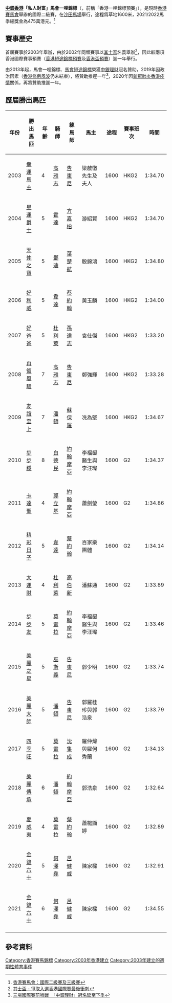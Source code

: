 {{Infobox horseraces
|級別          = 國際二級賽
|賽事名稱      = 馬會一哩錦標
|馬場          = {{Flagicon|HKG}}[[香港|香港]] [[沙田馬場|沙田馬場]] 
|創辦日期      = {{start date and age|2003|11|22|p=y}}
|贊助          = [[中銀香港|中銀香港]]
|途程          = 1600米
|紀錄時間      = 1:32.64 ([[美麗傳承|美麗傳承]], 2018)
|跑道          = 草地
|賽場類型      = 右轉
|參賽資格      = 3歲或以上
|總獎金        = 500萬港元 (2022年) <br/> 冠軍: 285萬港元
}}
'''[[中銀香港|中銀香港]]「私人財富」馬會一哩錦標'''（{{lang-en|The BOCHK Private Wealth Jockey Club Mile}}，前稱「香港一哩錦標預賽」），是現時[[香港賽馬會|香港賽馬會]]舉辦的國際二級賽，在[[沙田馬場|沙田馬場]]舉行，途程爲草地1600米，2021/2022馬季總獎金為475萬港元。<ref>[https://racing.hkjc.com/racing/chinese/international-racing/g2-g3-races/index.aspx  香港賽馬會：國際二級賽及三級賽]</ref>

==賽事歷史==
首屆賽事於2003年舉辦，由於2002年同類賽事以[[其士盃|其士盃]]名義舉辦<ref>[https://www.hkjc.com/chinese/corporate/racing_news_item.asp?in_file=/chinese/news/news_200211223733.htm 其士盃 - 爭取入選香港國際賽最後衝刺]</ref>，因此較兩項香港國際賽事預賽（[[馬會短途錦標|香港短途錦標預賽]]及[[馬會盃|香港盃預賽]]）遲一年舉行。

由2013年起，馬會一哩錦標、[[馬會短途錦標|馬會短途錦標]]榮獲[[中銀香港|中銀理財]]冠名贊助，2019年因政治因素（[[香港修例風波|香港修例風波]]仍未結束），將贊助推遲一年<ref>[https://hk.on.cc/bknrac/bkn/cnt/news/20191015/bknrac-20191015160901258-1015_01002_001.html 三場國際賽前哨戰　「中銀理財」冠名延至下季]</ref>，2020年因[[新冠肺炎香港疫情|新冠肺炎香港疫情]]關係，再將贊助推遲一年。

==歷屆勝出馬匹==
{| class = "wikitable"
!年份
!勝出馬匹
!年齡
!騎師
!練馬師
!馬主
!途程
!賽事班次
!時間
|-
| 2003
| [[幸運馬主|幸運馬主]]
| 4
| [[高雅志|高雅志]]
| [[告東尼|告東尼]]
| 梁啟徽先生及夫人
| 1600
| HKG2
| 1:34.70
|-
| 2004
| [[星運爵士|星運爵士]]
| 5
| [[霍達(騎師)|霍達]]
| [[方嘉柏|方嘉柏]]
| 游紹賢
| 1600
| HKG2
| 1:34.70
|-
| 2005
| [[天仲之寶|天仲之寶]]
| 5
| [[鄧迪(騎師)|鄧迪]]
| [[葉楚航|葉楚航]]
| 殷錦鴻
| 1600
| HKG2
| 1:34.80
|-
| 2006
| [[好利威|好利威]]
| 5
| [[韋達_(騎師)|韋達]]
| [[蔡約翰|蔡約翰]]
| 黃玉麟
| 1600
| HKG2
| 1:34.00
|-
| 2007
| [[好爸爸|好爸爸]]
| 5
| [[杜利萊|杜利萊]]
| [[孫達志|孫達志]]
| 袁仕傑
| 1600
| HKG2
| 1:33.20
|-
| 2008
| [[再領風騷|再領風騷]]
| 7
| [[高雅志|高雅志]]
| [[告東尼|告東尼]]
| 鄭強輝
| 1600
| HKG2
| 1:33.28
|-
| 2009
| [[友誼至上|友誼至上]]
| 7
| [[潘頓|潘頓]]
| [[蘇保羅|蘇保羅]]
| 冼為堅
| 1600
| HKG2
| 1:34.67
|-
| 2010
| [[步步穩|步步穩]]
| 8
| [[白德民|白德民]]
| [[約翰摩亞|約翰摩亞]]
| 李福鋆醫生與李汪璨
| 1600
| G2
| 1:34.37
|-
| 2011
| [[卡達聖|卡達聖]]
| 4
| [[郭立基|郭立基]]
| [[約翰摩亞|約翰摩亞]]
| 蕭劍瑩
| 1600
| G2
| 1:34.86
|-
| 2012
| [[精彩日子|精彩日子]]
| 5
| [[韋達_(騎師)|韋達]]
| [[蔡約翰|蔡約翰]]
| 百家樂團體
| 1600
| G2
| 1:34.14
|-
| 2013
| [[大運財|大運財]]
| 4
| [[杜利萊|杜利萊]]
| [[高伯新|高伯新]]
| 潘蘇通
| 1600
| G2
| 1:33.89
|-
| 2014
| [[步步友|步步友]]
| 5
| [[莫雷拉|莫雷拉]]
| [[約翰摩亞|約翰摩亞]]
| 李福鋆醫生與李汪璨
| 1600
| G2
| 1:33.46
|-
| 2015
| [[美麗之星|美麗之星]]
| 5
| [[巫斯義|巫斯義]]
| [[告東尼|告東尼]]
| 郭少明
| 1600
| G2
| 1:33.74
|-
| 2016
| [[美麗大師|美麗大師]]
| 5
| [[潘頓|潘頓]]
| [[告東尼|告東尼]]
| 郭羅桂珍與郭浩泉
| 1600
| G2
| 1:33.79
|-
| 2017
| [[四季旺|四季旺]]
| 5
| [[莫雷拉|莫雷拉]]
| [[沈集成|沈集成]]
| 羅仲煒與羅何秀蘭
| 1600
| G2
| 1:34.13
|-
| 2018
| [[美麗傳承|美麗傳承]]
| 6
| [[潘頓|潘頓]]
| [[約翰摩亞|約翰摩亞]]
| 郭浩泉
| 1600
| G2
| 1:32.64
|-
| 2019
| [[夏威夷_(馬)|夏威夷]]
| 4
| [[莫雷拉|莫雷拉]]
| [[蔡約翰|蔡約翰]]
| 蕭楊顯婷
| 1600
| G2
| 1:32.89
|-
| 2020
| [[金鎗六十|金鎗六十]]
| 5
| [[何澤堯|何澤堯]]
| [[呂健威|呂健威]]
| 陳家樑
| 1600
| G2
| 1:32.91
|-
| 2021
| [[金鎗六十|金鎗六十]]
| 6
| [[何澤堯|何澤堯]]
| [[呂健威|呂健威]]
| 陳家樑
| 1600
| G2
| 1:34.55
|-
|}

==參考資料==
{{reflist}}

{{香港國際賽事}}
{{香港主要賽馬錦標}}
[[Category:香港賽馬錦標|Category:香港賽馬錦標]]
[[Category:2003年香港建立|Category:2003年香港建立]]
[[Category:2003年建立的週期性體育事件|Category:2003年建立的週期性體育事件]]